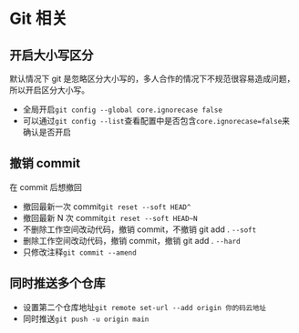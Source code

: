 # Git 相关

## 开启大小写区分

默认情况下 git 是忽略区分大小写的，多人合作的情况下不规范很容易造成问题，所以开启区分大小写。

- 全局开启`git config --global core.ignorecase false`
- 可以通过`git config --list`查看配置中是否包含`core.ignorecase=false`来确认是否开启

## 撤销 commit

在 commit 后想撤回

- 撤回最新一次 commit`git reset --soft HEAD^`
- 撤回最新 N 次 commit`git reset --soft HEAD~N`
- 不删除工作空间改动代码，撤销 commit，不撤销 git add . `--soft`
- 删除工作空间改动代码，撤销 commit，撤销 git add . `--hard`
- 只修改注释`git commit --amend`

## 同时推送多个仓库

- 设置第二个仓库地址`git remote set-url --add origin 你的码云地址`
- 同时推送`git push -u origin main`
